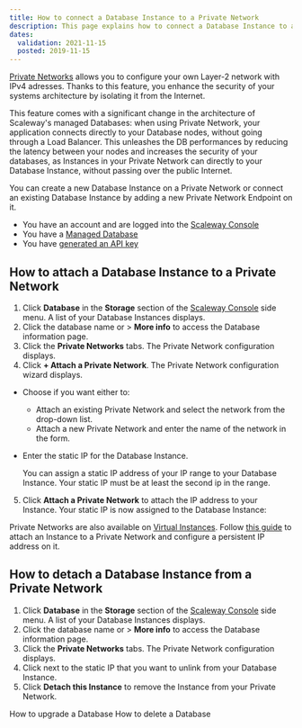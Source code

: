 ```yaml
---
title: How to connect a Database Instance to a Private Network
description: This page explains how to connect a Database Instance to a Private Network
dates:
  validation: 2021-11-15
  posted: 2019-11-15
---
```


[Private Networks](/network/vpc/quickstart/) allows you to configure your own Layer-2 network with IPv4 adresses. Thanks to this feature, you enhance the security of your systems architecture by isolating it from the Internet. 

This feature comes with a significant change in the architecture of Scaleway's managed Databases: when using Private Network, your application connects directly to your Database nodes, without going through a Load Balancer. 
This unleashes the DB performances by reducing the latency between your nodes and increases the security of your databases, as Instances in your Private Network can directly to your Database Instance, without passing over the public Internet.

You can create a new Database Instance on a Private Network or connect an existing Database Instance by adding a new Private Network Endpoint on it. 

<Message type="requirement">

- You have an account and are logged into the [Scaleway Console](https://console.scaleway.com)
- You have a [Managed Database](/storage/database/concepts/#managed-database/)
- You have [generated an API key](/console/my-project/how-to/generate-api-key/)

</Message>

## How to attach a Database Instance to a Private Network

1. Click **Database** in the **Storage** section of the [Scaleway Console](https://console.scaleway.com) side menu. A list of your Database Instances displays.
2. Click the database name or <Icon name="more" /> > **More info** to access the Database information page.
3. Click the **Private Networks** tabs. The Private Network configuration displays.
4. Click **+ Attach a Private Network**. The Private Network configuration wizard displays.
  * Choose if you want either to:
    * Attach an existing Private Network and select the network from the drop-down list.
    * Attach a new Private Network and enter the name of the network in the form. 
  * Enter the static IP for the Database Instance. 
    <Message type="note">

    You can assign a static IP address of your IP range to your Database Instance. Your static IP must be at least the second ip in the range.

    </Message>
5. Click **Attach a Private Network** to attach the IP address to your Instance. Your static IP is now assigned to the Database Instance: 
  <Lightbox src="scaleway-dbaas-pn-attached.png" alt="" />

<Message type="tip">

Private Networks are also available on [Virtual Instances](https://www.scaleway.com/en/virtual-instances/). Follow [this guide](/compute/instances/how-to/use-private-networks/) to attach an Instance to a Private Network and configure a persistent IP address on it.

</Message>

## How to detach a Database Instance from a Private Network

1. Click **Database** in the **Storage** section of the [Scaleway Console](https://console.scaleway.com) side menu. A list of your Database Instances displays.
2. Click the database name or <Icon name="more" /> > **More info** to access the Database information page.
3. Click the **Private Networks** tabs. The Private Network configuration displays.
4. Click <Icon name="unlink" /> next to the static IP that you want to unlink from your Database Instance. 
4. Click **Detach this Instance** to remove the Instance from your Private Network.


<Navigation title="See Also">
  <PreviousButton to="/storage/database/how-to/upgrade-a-database/">How to upgrade a Database</PreviousButton>
  <NextButton to="/storage/database/how-to/delete-a-database/">How to delete a Database</NextButton>
</Navigation>